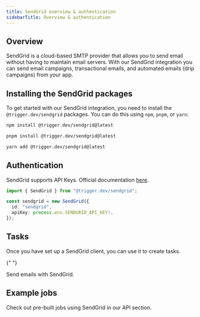 ```yaml
---
title: SendGrid overview & authentication
sidebarTitle: Overview & authentication
---
```


## Overview

SendGrid is a cloud-based SMTP provider that allows you to send email without having to maintain email servers. With our SendGrid integration you can send email campaigns, transactional emails, and automated emails (drip campaigns) from your app.

## Installing the SendGrid packages

To get started with our SendGrid integration, you need to install the `@trigger.dev/sendgrid` packages. You can do this using `npm`, `pnpm`, or `yarn`:

<CodeGroup>

```bash npm
npm install @trigger.dev/sendgrid@latest
```

```bash pnpm
pnpm install @trigger.dev/sendgrid@latest
```

```bash yarn
yarn add @trigger.dev/sendgrid@latest
```

</CodeGroup>

## Authentication

SendGrid supports API Keys. Official documentation [here](https://docs.sendgrid.com/ui/account-and-settings/api-keys).

```ts
import { SendGrid } from "@trigger.dev/sendgrid";

const sendgrid = new SendGrid({
  id: "sendgrid",
  apiKey: process.env.SENDGRID_API_KEY!,
});
```

## Tasks

Once you have set up a SendGrid client, you can use it to create tasks.

{" "}

<Card title="Tasks" icon="sparkles" href="/integrations/apis/sendgrid-tasks">
  Send emails with SendGrid.
</Card>

## Example jobs

<Card title="Code examples" icon="code" href="https://trigger.dev/apis/sendgrid">
  Check out pre-built jobs using SendGrid in our API section.
</Card>
